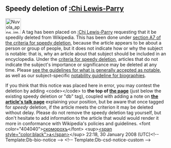 <article id="15506612" title=User talk:Slamdunkdafunk>
	<talkpage id="15506612" title="User talk:Slamdunkdafunk">


==Speedy deletion of [[:Chi Lewis-Parry]]==
[[Image:Nuvola apps important.svg|48px|left]] A tag has been placed on [[:Chi Lewis-Parry]] requesting that it be speedily deleted from Wikipedia. This has been done under [[WP:CSD#A7|section A7 of the criteria for speedy deletion]], because the article appears to be about a person or group of people, but it does not indicate how or why the subject is notable: that is, why an article about that subject should be included in an encyclopedia. Under the [[WP:CSD#Articles|criteria for speedy deletion]], articles that do not indicate the subject's importance or significance may be deleted at any time. Please [[Wikipedia:Notability|see the guidelines for what is generally accepted as notable]], as well as our subject-specific [[Wikipedia:Notability (people)|notability guideline for biographies]]. 

If you think that this notice was placed here in error, you may contest the deletion by adding &lt;code&gt;{{tl|hangon}}&lt;/code&gt; to '''the top of [[:Chi Lewis-Parry|the page]]''' (just below the existing speedy deletion or &quot;db&quot; tag), coupled with adding a note on '''[[Talk:Chi Lewis-Parry|the article's talk page]]''' explaining your position, but be aware that once tagged for ''speedy'' deletion, if the article meets the criterion it may be deleted without delay. Please do not remove the speedy deletion tag yourself, but don't hesitate to add information to the article that would would render it more in conformance with Wikipedia's policies and guidelines. &lt;font color=&quot;404040&quot;&gt;[[User:Skomorokh|скоморохъ]]&lt;/font&gt; &lt;sup&gt;[[User talk:Skomorokh|&lt;span style=&quot;color:black&quot;&gt;ѧ&lt;/span&gt;]]&lt;/sup&gt; 22:18, 30 January 2008 (UTC)&lt;!-- Template:Db-bio-notice --&gt; &lt;!-- Template:Db-csd-notice-custom --&gt;
	</talkpage>
</article>